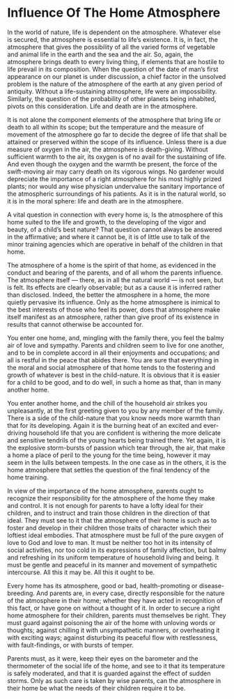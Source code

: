 # Influence Of The Home Atmosphere

In the world of nature, life is dependent on the atmosphere. Whatever else is secured, the atmosphere is essential to life's existence. It is, in fact, the atmosphere that gives the possibility of all the varied forms of vegetable and animal life in the earth and the sea and the air. So, again, the atmosphere brings death to every living thing, if elements that are hostile to life prevail in its composition. When the question of the date of man's first appearance on our planet is under discussion, a chief factor in the unsolved problem is the nature of the atmosphere of the earth at any given period of antiquity. Without a life-sustaining atmosphere, life were an impossibility. Similarly, the question of the probability of other planets being inhabited, pivots on this consideration. Life and death are in the atmosphere.

It is not alone the component elements of the atmosphere that bring life or death to all within its scope; but the temperature and the measure of movement of the atmosphere go far to decide the degree of life that shall be attained or preserved within the scope of its influence. Unless there is a due measure of oxygen in the air, the atmosphere is death-giving. Without sufficient warmth to the air, its oxygen is of no avail for the sustaining of life. And even though the oxygen and the warmth be present, the force of the swift-moving air may carry death on its vigorous wings. No gardener would depreciate the importance of a right atmosphere for his most highly prized plants; nor would any wise physician undervalue the sanitary importance of the atmospheric surroundings of his patients. As it is in the natural world, so it is in the moral sphere: life and death are in the atmosphere. 

A vital question in connection with every home is, Is the atmosphere of this home suited to the life and growth, to the developing of the vigor and beauty, of a child's best nature? That question cannot always be answered in the affirmative; and where it cannot be, it is of little use to talk of the minor training agencies which are operative in behalf of the children in that home.

The atmosphere of a home is the spirit of that home, as evidenced in the conduct and bearing of the parents, and of all whom the parents influence. The atmosphere itself — there, as in all the natural world — is not seen, but is felt. Its effects are clearly observable; but as a cause it is inferred rather than disclosed. Indeed, the better the atmosphere in a home, the more quietly pervasive its influence. Only as the home atmosphere is inimical to the best interests of those who feel its power, does that atmosphere make itself manifest as an atmosphere, rather than give proof of its existence in results that cannot otherwise be accounted for.

You enter one home, and, mingling with the family there, you feel the balmy air of love and sympathy. Parents and children seem to live for one another, and to be in complete accord in all their enjoyments and occupations; and all is restful in the peace that abides there. You are sure that everything in the moral and social atmosphere of that home tends to the fostering and growth of whatever is best in the child-nature. It is obvious that it is easier for a child to be good, and to do well, in such a home as that, than in many another home.

You enter another home, and the chill of the household air strikes you unpleasantly, at the first greeting given to you by any member of the family. There is a side of the child-nature that you know needs more warmth than that for its developing. Again it is the burning heat of an excited and ever-driving household life that you are confident is withering the more delicate and sensitive tendrils of the young hearts being trained there. Yet again, it is the explosive storm-bursts of passion which tear through, the air, that make a home a place of peril to the young for the time being, however it may seem in the lulls between tempests. In the one case as in the others, it is the home atmosphere that settles the question of the final tendency of the home training.

In view of the importance of the home atmosphere, parents ought to recognize their responsibility for the atmosphere of the home they make and control. It is not enough for parents to have a lofty ideal for their children, and to instruct and train those children in the direction of that ideal. They must see to it that the atmosphere of their home is such as to foster and develop in their children those traits of character which their loftiest ideal embodies. That atmosphere must be full of the pure oxygen of love to God and love to man. It must be neither too hot in its intensity of social activities, nor too cold in its expressions of family affection, but balmy and refreshing in its uniform temperature of household living and being. It must be gentle and peaceful in its manner and movement of sympathetic intercourse. All this it may be. All this it ought to be.

Every home has its atmosphere, good or bad, health-promoting or disease-breeding. And parents are, in every case, directly responsible for the nature of the atmosphere in their home; whether they have acted in recognition of this fact, or have gone on without a thought of it. In order to secure a right home atmosphere for their children, parents must themselves be right. They must guard against poisoning the air of the home with unloving words or thoughts; against chilling it with unsympathetic manners, or overheating it with exciting ways; against disturbing its peaceful flow with restlessness, with fault-findings, or with bursts of temper.

Parents must, as it were, keep their eyes on the barometer and the thermometer of the social life of the home, and see to it that its temperature is safely moderated, and that it is guarded against the effect of sudden storms. Only as such care is taken by wise parents, can the atmosphere in their home be what the needs of their children require it to be.